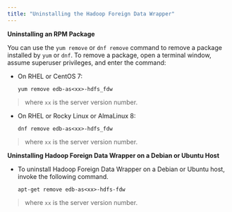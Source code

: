```yaml
---
title: "Uninstalling the Hadoop Foreign Data Wrapper"
---
```


<div id="uninstalling_the_hadoop_data_adapter" class="registered_link"></div>

**Uninstalling an RPM Package**

You can use the `yum remove` or `dnf remove` command to remove a package installed by `yum` or `dnf`. To remove a package, open a terminal window, assume superuser privileges, and enter the command:

-   On RHEL or CentOS 7:

    `yum remove edb-as<xx>-hdfs_fdw`

> where `xx` is the server version number.

-   On RHEL or Rocky Linux or AlmaLinux 8:

    `dnf remove edb-as<xx>-hdfs_fdw`

> where `xx` is the server version number.

**Uninstalling Hadoop Foreign Data Wrapper on a Debian or Ubuntu Host**

-   To uninstall Hadoop Foreign Data Wrapper on a Debian or Ubuntu host, invoke the following command.

    `apt-get remove edb-as<xx>-hdfs-fdw`

> where `xx` is the server version number.
